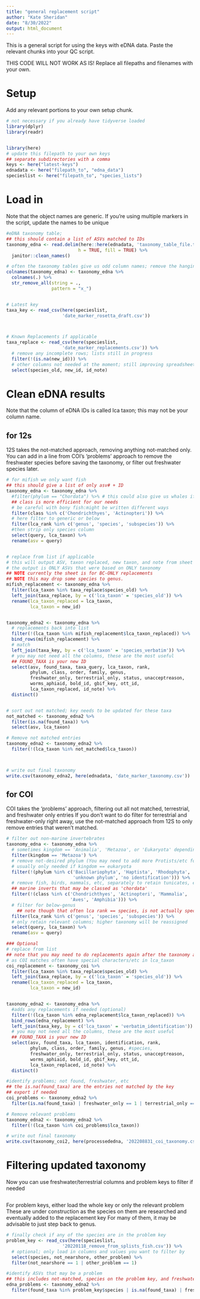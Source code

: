```yaml
---
title: "general replacement script"
author: "Kate Sheridan"
date: "8/30/2022"
output: html_document
---
```


This is a general script for using the keys with eDNA data.
Paste the relevant chunks into your QC script.

THIS CODE WILL NOT WORK AS IS! Replace all filepaths and filenames with your own.


# Setup

Add any relevant portions to your own setup chunk.

```r
# not necessary if you already have tidyverse loaded
library(dplyr)
library(readr)


library(here)
# update this filepath to your own keys
## separate subdirectories with a comma
keys <- here("latest-keys")
ednadata <- here("filepath_to", "edna_data")
specieslist <- here("filepath_to", "species_lists")
```

# Load in

Note that the object names are generic. If you're using multiple markers in the script, update the names to be unique

```r
#eDNA taxonomy table;
## this should contain a list of ASVs matched to IDs
taxonomy_edna <- read.delim(here::here(ednadata, 'taxonomy_table_file.txt'), 
                           h = TRUE, fill = TRUE) %>% 
  janitor::clean_names()

# often the taxonomy tables give us odd column names; remove the hanging x_ if necessary
colnames(taxonomy_edna) <- taxonomy_edna %>%
  colnames(.) %>% 
  str_remove_all(string = .,
                 pattern = "x_")


# Latest key
taxa_key <- read_csv(here(specieslist,
                     'date_marker_rosetta_draft.csv'))



# Known Replacements if applicable
taxa_replace <- read_csv(here(specieslist,
                     'date_marker_replacements.csv')) %>%
  # remove any incomplete rows; lists still in progress
  filter(!(is.na(new_id))) %>%
  # other columns not needed at the moment; still improving spreadsheets!
  select(species_old, new_id, id_note)


```

# Clean eDNA results

Note that the column of eDNA IDs is called lca taxon; this may not be your column name.

## for 12s

12S takes the not-matched approach, removing anything not-matched only.
You can add in a line from COI's 'problems' approach to remove the freshwater species before saving the taxonomy, or filter out freshwater species later.

```r
# for mifish we only want fish
## this should give a list of only asv# + ID
taxonomy_edna <- taxonomy_edna %>%
  #filter(phylum == "Chordata") %>% # this could also give us whales if we want
  ## class is more efficient for our needs
  # be careful with bony fish:might be written different ways
  filter(class %in% c('Chondrichthyes', 'Actinopteri')) %>% 
  # here filter to generic or below
  filter(lca_rank %in% c('genus', 'species', 'subspecies')) %>%
  #then strip only species column
  select(query, lca_taxon) %>%
  rename(asv = query)


# replace from list if applicable
# this will output ASV, taxon replaced, new taxon, and note from sheet
# the output is ONLY ASVs that were based on ONLY taxonomy
## NOTE currently the sheet is for BC-ONLY replacements
## NOTE this may drop some species to genus.
mifish_replacement <- taxonomy_edna %>%
  filter(lca_taxon %in% taxa_replace$species_old) %>%
  left_join(taxa_replace, by = c('lca_taxon' = 'species_old')) %>%
  rename(lca_taxon_replaced = lca_taxon,
         lca_taxon = new_id)


taxonomy_edna2 <- taxonomy_edna %>%
  # replacements back into list
  filter(!(lca_taxon %in% mifish_replacement$lca_taxon_replaced)) %>%
  bind_rows(mifish_replacement) %>%
  # match
  left_join(taxa_key, by = c('lca_taxon' = 'species_verbatim')) %>%
  # you may not need all the columns, these are the most useful
  ## FOUND_TAXA is your new ID
  select(asv, found_taxa, taxa_query, lca_taxon, rank,
         phylum, class, order, family, genus,
         freshwater_only, terrestrial_only, status, unacceptreason,
         worms_aphiaid, bold_id, gbif_key, ott_id,
         lca_taxon_replaced, id_note) %>%
  distinct() 


# sort out not matched; key needs to be updated for these taxa
not_matched <- taxonomy_edna2 %>%
  filter(is.na(found_taxa)) %>%
  select(asv, lca_taxon)

# Remove not matched entries
taxonomy_edna2 <- taxonomy_edna2 %>%
  filter(!(lca_taxon %in% not_matched$lca_taxon))



# write out final taxonomy
write.csv(taxonomy_edna2, here(ednadata, 'date_marker_taxonomy.csv'))

```



## for COI

COI takes the 'problems' approach, filtering out all not matched, terrestrial, and freshwater only entries
If you don't want to do filter for terrestrial and freshwater-only right away, use the not-matched approach from 12S to only remove entries that weren't matched.

```r
# filter out non-marine invertebrates
taxonomy_edna <- taxonomy_edna %>%
  # sometimes kingdom == 'Animalia', 'Metazoa', or 'Eukaryota' depending on table
  filter(kingdom == 'Metazoa') %>%
  # remove not-desired phylum (You may need to add more Protists/etc for your dataset)
  # usually only needed if kingdom == eukaryota
  filter(!(phylum %in% c('Bacillariophyta', 'Haptista', 'Rhodophyta', 
                         'unknown phylum', 'no identification'))) %>%
  # remove fish, birds, mammals, etc, separately to retain tunicates, etc
  ## marine inverts that may be classed as 'chordata'
  filter(!(class %in% c('Chondrichthyes', 'Actinopteri', 'Mammalia', 
                        'Aves', 'Amphibia'))) %>%
  # filter for below-genus
    ## note though that often lca rank == species, is not actually species
  filter(lca_rank %in% c('genus', 'species', 'subspecies')) %>%
  # only retain relevant columns; higher taxonomy will be reassigned
  select(query, lca_taxon) %>%
  rename(asv = query)

### Optional
# replace from list
## note that you may need to do replacements again after the taxonomy adjustment
# as COI matches often have special characters/etc in lca_taxon
coi_replacement <- taxonomy_coi %>%
  filter(lca_taxon %in% taxa_replace$species_old) %>%
  left_join(taxa_replace, by = c('lca_taxon' = 'species_old')) %>%
  rename(lca_taxon_replaced = lca_taxon,
         lca_taxon = new_id)


taxonomy_edna2 <- taxonomy_edna %>%
  #adds any replacements if needed (optional)
  filter(!(lca_taxon %in% edna_replacement$lca_taxon_replaced)) %>%
  bind_rows(edna_replacement) %>%
  left_join(taxa_key, by = c('lca_taxon' = 'verbatim_identification')) %>%
  # you may not need all the columns, these are the most useful
  ## FOUND_TAXA is your new ID
  select(asv, found_taxa, lca_taxon, identification, rank,
         phylum, class, order, family, genus, #species,
         freshwater_only, terrestrial_only, status, unacceptreason,
         worms_aphiaid, bold_id, gbif_key, ott_id,
         lca_taxon_replaced, id_note) %>%
  distinct() 

#identify problems; not found, freshwater, etc
## the is.na(found_taxa) are the entries not matched by the key
## export if needed
coi_problems <- taxonomy_edna2 %>%
  filter(is.na(found_taxa) | freshwater_only == 1 | terrestrial_only == 1)

# Remove relevant problems
taxonomy_edna2 <- taxonomy_edna2 %>%
  filter(!(lca_taxon %in% coi_problems$lca_taxon))

# write out final taxonomy
write.csv(taxonomy_coi2, here(processededna, '202208831_coi_taxonomy.csv'))
```





# Filtering updated taxonomy

Now you can use freshwater/terrestrial columns and problem keys to filter if needed

```r



```

For problem keys, either load the whole key or only the relevant problem
These are under construction as the species on them are researched and eventually added to the replacement key
For many of them, it may be advisable to just step back to genus.

```r
# finally check if any of the species are in the problem key
problem_key <- read_csv(here(specieslist,
                     '20220118_remove_from_splists_fish.csv')) %>%
  # optional; only load in columns and values you want to filter by
  select(species, not_nearshore, other_problem) %>%
  filter(not_nearshore == 1 | other_problem == 1)

#identify ASVs that may be a problem
## this includes not-matched, species on the problem key, and freshwater/terrestrial only
edna_problems <- taxonomy_edna2 %>%
  filter(found_taxa %in% problem_key$species | is.na(found_taxa) | freshwater_only == 1 | terrestrial_only == 1)

```

